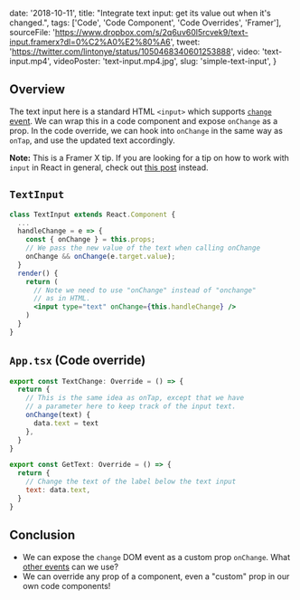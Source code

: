 
  date: '2018-10-11',
  title: "Integrate text input: get its value out when it's changed.",
  tags: ['Code', 'Code Component', 'Code Overrides', 'Framer'],
  sourceFile:
    'https://www.dropbox.com/s/2q6uv60l5rcvek9/text-input.framerx?dl=0%C2%A0%E2%80%A6',
  tweet: 'https://twitter.com/lintonye/status/1050468340601253888',
  video: 'text-input.mp4',
  videoPoster: 'text-input.mp4.jpg',
  slug: 'simple-text-input',
}


## Overview

The text input here is a standard HTML `<input>` which supports [`change` event](https://developer.mozilla.org/en-US/docs/Web/Events/change). We can wrap this in a code component and expose `onChange` as a prop. In the code override, we can hook into `onChange` in the same way as `onTap`, and use the updated text accordingly.

**Note:** This is a Framer X tip. If you are looking for a tip on how to work with `input` in React in general, check out [this post](/2020/03/31/react-mental-models-working-with-input) instead.

## `TextInput`

```jsx
class TextInput extends React.Component {
  ...
  handleChange = e => {
    const { onChange } = this.props;
    // We pass the new value of the text when calling onChange
    onChange && onChange(e.target.value);
  }
  render() {
    return (
      // Note we need to use "onChange" instead of "onchange"
      // as in HTML.
      <input type="text" onChange={this.handleChange} />
    )
  }
}
```

## `App.tsx` (Code override)

```jsx
export const TextChange: Override = () => {
  return {
    // This is the same idea as onTap, except that we have
    // a parameter here to keep track of the input text.
    onChange(text) {
      data.text = text
    },
  }
}

export const GetText: Override = () => {
  return {
    // Change the text of the label below the text input
    text: data.text,
  }
}
```

## Conclusion

- We can expose the `change` DOM event as a custom prop `onChange`. What [other events](https://developer.mozilla.org/en-US/docs/Web/Events) can we use?
- We can override any prop of a component, even a "custom" prop in our own code components!
